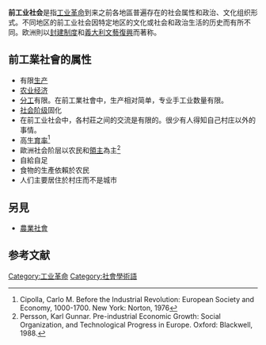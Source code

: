 '''前工业社会'''是指[[第一次工业革命|工业革命]]到来之前各地區普遍存在的社会属性和政治、文化组织形式。不同地区的前工业社会因特定地区的文化或社会和政治生活的历史而有所不同。欧洲則以[[封建制度_(歐洲)|封建制度]]和[[義大利文藝復興|義大利文藝復興]]而著称。

== 前工業社會的属性 ==
* 有限[[生产|生产]]
* [[农业经济|农业经济]]
* [[分工|分工]]有限。在前工業社會中，生产相对简单，专业手工业数量有限。
* [[社会阶级|社会阶级]]固化
* 在前工业社会中，各村莊之间的交流是有限的。很少有人得知自己村庄以外的事情。
* 高[[生育率|生育率]]<ref>Cipolla, Carlo M. Before the Industrial Revolution: European Society and Economy, 1000-1700. New York: Norton, 1976</ref>
* 歐洲社会阶层以农民和[[领主|領主]]為主<ref name="Persson">Persson, Karl Gunnar. Pre-industrial Economic Growth: Social Organization, and Technological Progress in Europe. Oxford: Blackwell, 1988.</ref>
* 自給自足
* 食物的生產依賴於农民
* 人们主要居住於村庄而不是城市

== 另見 ==
* [[農業社會|農業社會]]

== 参考文献 ==
{{Reflist}}

[[Category:工业革命|Category:工业革命]]
[[Category:社會學術語|Category:社會學術語]]